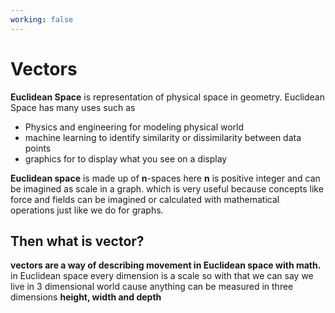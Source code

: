 ```yaml
---
working: false
---
```


# Vectors
**Euclidean Space** is representation of physical space in geometry. Euclidean Space has many uses such as
* Physics and engineering for modeling physical world 
* machine learning to identify similarity or dissimilarity between data points 
* graphics for to display what you see on a display

**Euclidean space** is made up of **n**-spaces here **n** is positive integer and can be imagined as scale in a graph. which is very useful because concepts like force and fields can be imagined or calculated with mathematical operations just like we do for graphs.

## Then what is vector?
**vectors are a way of describing movement in Euclidean space with math.**
in Euclidean space every dimension is a scale so with that we can say we live in 3 dimensional world cause anything can be measured in three dimensions **height, width and depth**

<Graph client:load/>